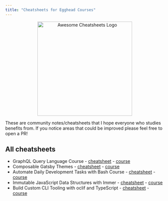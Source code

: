 ```yaml
---
title: "Cheatsheets for Egghead Courses"
---
```


<div align="center">
  <img
    height="300"
    width="300"
    alt="Awesome Cheatsheets Logo"
    src="https://raw.githubusercontent.com/laurosilvacom/awesomecheatsheets/master/static/icon.png"
    align="center"
  />
</div>

These are community notes/cheatsheets that I hope everyone who studies benefits from. If you notice areas that could be improved please feel free to open a PR!

## All cheatsheets

- GraphQL Query Language Course - [cheatsheet](/GraphQL-Query-Language) - [course](https://egghead.io/courses/graphql-query-language)
- Composable Gatsby Themes - [cheatsheet](/Composable-Gatsby-Themes) - [course](https://egghead.io/courses/composable-gatsby-themes)
- Automate Daily Development Tasks with Bash Course - [cheatsheet](/Automate-Daily-Development-Tasks-Bash) - [course](https://egghead.io/courses/automate-daily-development-tasks-with-bash)
- Immutable JavaScript Data Structures with Immer - [cheatsheet](/Immutable-JavaScript-Data-Structures-with-Immer) - [course](https://egghead.io/courses/automate-daily-development-tasks-with-bash)
- Build Custom CLI Tooling with oclif and TypeScript - [cheatsheet](/Build-Custom-CLI-Tooling-with-oclif-and-TypeScript) - [course](https://egghead.io/courses/build-custom-cli-tooling-with-oclif-and-typescript)
